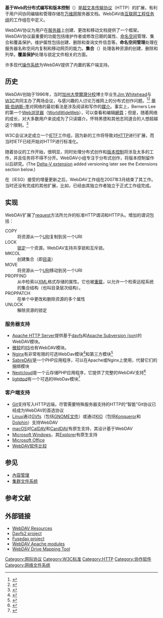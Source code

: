 {{noteTA|G1=IT}}
'''基于Web的分布式编写和版本控制'''（{{lang|en|'''WebDAV'''}}）是[[超文本传输协议|超文本传输协议]]（HTTP）的扩展，有利于用户间协同编辑和管理存储在[[万维网|万维网]]服务器文档。WebDAV由[[互联网工程任务组|互联网工程任务组]]的工作组在{{IETF RFC|4918}}中定义。

WebDAV协议为用户在[[服务器|服务器]]上创建、更改和移动文档提供了一个框架。WebDAV协议最重要的功能包括维护作者或修改日期的属性、[[命名空间|命名空间]]管理、集合和覆盖保护。维护属性包括创建、删除和查询文件信息等。'''命名空间管理'''处理在服务器名称空间内复制和移动网页的能力。'''集合'''（{{lang|en|Collections}}）处理各种资源的创建、删除和列举。'''覆盖保护'''处理与锁定文件相关的方面。

许多现代[[操作系统|操作系统]]为WebDAV提供了内置的客户端支持。

== 历史 ==
WebDAV创始于1996年，当时[[加州大學爾灣分校|加州大學爾灣分校]]博士毕业生[[Jim_Whitehead_(professor)|Jim Whitehead]]与[[万维网联盟|W3C]]共同主办了两场会议，与感兴趣的人讨论万维网上的分布式创作问题。<ref>{{cite web|url= http://lists.w3.org/Archives/Public/w3c-dist-auth/1996AprJun/0002.html|title= Proposed agenda for San Mateo Meeting|year= 1996|accessdate= 2018-02-03|archive-date= 2020-10-29|archive-url= https://web.archive.org/web/20201029060418/https://lists.w3.org/Archives/Public/w3c-dist-auth/1996AprJun/0002.html|dead-url= no}}</ref><ref>{{cite web|url= http://lists.w3.org/Archives/Public/w3c-dist-auth/1996JulSep/0095.html|title= Brief mtg. summary|year= 1996|accessdate= 2018-02-03|archive-date= 2016-05-27|archive-url= https://web.archive.org/web/20160527134700/http://lists.w3.org/Archives/Public/w3c-dist-auth/1996JulSep/0095.html|dead-url= no}}</ref>
[[蒂姆·伯纳斯-李|蒂姆·伯纳斯-李]]对网络的最初看法是涉及阅读和写作的[[儲存裝置|媒介]]。事实上，Berners Lee的第一个[[网页浏览器|Web浏览器]]（[[WorldWideWeb|WorldWideWeb]]），可以查看和编辑[[網頁|網頁]]；但是，随着网络的成长，对大多数用户来说成为了只读媒介。怀特黑德和其他志同道合的人想超越这个限制。<ref>{{cite web
|url= http://lists.w3.org/Archives/Public/w3c-dist-auth/1996JulSep/0001.html
|title= Re: Updated agenda
|accessdate= 2018-02-03
|archive-date= 2016-05-27
|archive-url= https://web.archive.org/web/20160527134652/http://lists.w3.org/Archives/Public/w3c-dist-auth/1996JulSep/0001.html
|dead-url= no
}}</ref>

W3C会议决定成立一个[[互联网工程任务组|IETF]]工作组，因为新的工作将导致对[[超文本传输协议|HTTP]]进行扩展，而当时IETF已经开始对HTTP进行标准化。

随着协议的工作开始，很明显，同时处理分布式创作和[[版本控制|版本控制]]将涉及太多的工作，并且任务将不得不分开。WebDAV小组专注于分布式创作，将版本控制留作以后研究。(The [[Delta-V_extension|Delta-V extension]] added versioning later{{snd}} see the Extensions section below.)

在{{le|互联网工程指导组|Internet Engineering Steering Group}}（IESG）接受{{IETF RFC|2518}}的增量更新之后，WebDAV工作组在2007年3月结束了其工作。当时还没有完成的其他扩展，比如{{le|BIND方法|BIND method}}，已经由其独立作者独立于正式工作组完成。

== 实现 ==

WebDAV扩展了[[超文本传输协议#请求信息|request]]方法所允许的标准HTTP谓词和HTTP头。增加的谓词包括：

; COPY
: 将资源从一个[[统一资源标志符|URI]]复制到另一个URI
; LOCK
: [[锁_(计算机科学)|锁定]]一个资源。WebDAV支持共享锁和互斥锁。
; MKCOL
: 创建集合（即[[目录_(文件系统)|目录]]）
; MOVE
: 将资源从一个[[统一资源标志符|URI]]移动到另一个URI
; PROPFIND
: 从{{le|Web资源|web resource}}中检索以[[XML|XML]]格式存储的属性。它也被[[函数重载|重载]]，以允许一个检索远程系统的集合结构（也叫目录层次结构）。
; PROPPATCH
: 在单个{{le|原子性提交|atomic commit|原子性动作}}中更改和删除资源的多个属性
; UNLOCK
: 解除资源的锁定

=== 服务器支持 ===
* [[Apache_HTTP_Server|Apache HTTP Server]]提供基于[[davfs|davfs]]和[[Subversion|Apache Subversion (svn)]]的WebDAV模块。
* [[微软|微软]]的[[網際網路資訊服務|IIS]]也有WebDAV模块。
* [[Nginx|Nginx]]有非常有限的可选WebDav模块<ref>{{cite web|title=Module ngx_http_dav_module|url=http://nginx.org/en/docs/http/ngx_http_dav_module.html|website=nginx website|accessdate=15 July 2016|archive-date=2020-10-06|archive-url=https://web.archive.org/web/20201006184153/http://nginx.org/en/docs/http/ngx_http_dav_module.html|dead-url=no}}</ref>和第三方模块<ref>{{cite web|title=Module nginx-dav-ext-module|url=https://github.com/arut/nginx-dav-ext-module/|website=github.com|accessdate=2 August 2016|archive-date=2020-10-31|archive-url=https://web.archive.org/web/20201031112559/https://github.com/arut/nginx-dav-ext-module|dead-url=no}}</ref>
* [[SabreDAV|SabreDAV]]是一个PHP应用程序，可以在Apache或Nginx上使用，代替它们的捆绑模块
* [[Nextcloud|Nextcloud]]是一个云存储PHP应用程序，它提供了完整的WebDAV支持<ref>{{cite web|title=Nextcloud 11 User Manual|url=https://docs.nextcloud.com/server/11/user_manual/files/access_webdav.html|website=nextcloud.com|accessdate=19 September 2017|archive-date=2017-05-21|archive-url=https://web.archive.org/web/20170521154143/https://docs.nextcloud.com/server/11/user_manual/files/access_webdav.html|dead-url=no}}</ref>
* [[lighttpd|lighttpd]]有一个可选的WebDav模块<ref>{{Cite web|url=http://redmine.lighttpd.net/projects/1/wiki/Docs_ModWebDAV|title=lighttpd mod webdav|last=|first=|date=|website=|archive-url=https://web.archive.org/web/20200927074625/https://redmine.lighttpd.net/projects/1/wiki/Docs_ModWebDAV|archive-date=2020-09-27|dead-url=no|access-date=}}</ref>

=== 客户端支持 ===

* [[Git|Git]]支持写入HTTP远端，尽管需要特殊服务器支持的HTTP的“智能”Git协议已经成为WebDAV的首选协议
* [[Linux|Linux]]通过[[GVfs|GVfs]]（包括[[Nautilus檔案瀏覽器|GNOME文件]]）或通过[[KIO|KIO]]（包括[[Konqueror|Konqueror]]和[[Dolphin_(軟體)|Dolphin]]）支持WebDAV
* [[macOS|macOS]]对[[CalDAV|CalDAV]]和[[CardDAV|CardDAV]]有原生支持，其设计基于WebDAV
* [[Microsoft_Windows|Microsoft Windows]]，其[[檔案總管|Explorer]]有原生支持
* [[Microsoft_Office|Microsoft Office]]
* [[WebDAV软件比较|WebDAV软件比较]]

== 参见 ==
* [[內容管理|內容管理]]
* [[集群文件系统|集群文件系统]]

== 参考文献 ==
{{Reflist|2}}

== 外部链接 ==
* [https://web.archive.org/web/20120626092812/http://webdav.org/ WebDAV Resources]
* [http://savannah.nongnu.org/projects/davfs2 Davfs2 project] {{Wayback|url=http://savannah.nongnu.org/projects/davfs2 |date=20201111221014 }}
* [http://0pointer.de/lennart/projects/fusedav Fusedav project]{{Wayback|url=http://0pointer.de/lennart/projects/fusedav |date=20090203160814 }}
* [http://httpd.apache.org/docs/2.4/mod/mod_dav.html WebDAV Apache modules] {{Wayback|url=http://httpd.apache.org/docs/2.4/mod/mod_dav.html |date=20210118230021 }}
* [https://www.drivehq.com/help/features/webdav.aspx WebDAV Drive Mapping Tool]

{{Authority control}}
[[Category:网际协议|Category:网际协议]]
[[Category:W3C标准|Category:W3C标准]]
[[Category:HTTP|Category:HTTP]]
[[Category:协作软件|Category:协作软件]]
[[Category:网络文件系统|Category:网络文件系统]]